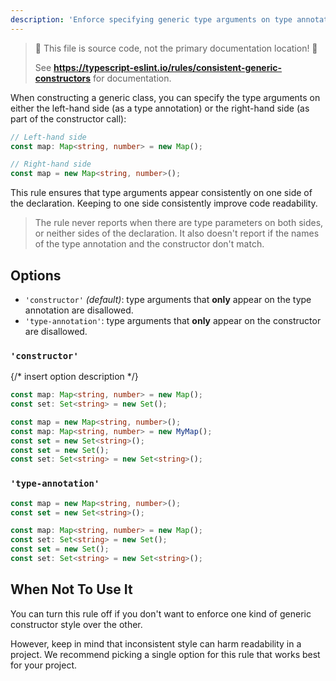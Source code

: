 ```yaml
---
description: 'Enforce specifying generic type arguments on type annotation or constructor name of a constructor call.'
---
```



> 🛑 This file is source code, not the primary documentation location! 🛑
>
> See **https://typescript-eslint.io/rules/consistent-generic-constructors** for documentation.

When constructing a generic class, you can specify the type arguments on either the left-hand side (as a type annotation) or the right-hand side (as part of the constructor call):

```ts
// Left-hand side
const map: Map<string, number> = new Map();

// Right-hand side
const map = new Map<string, number>();
```

This rule ensures that type arguments appear consistently on one side of the declaration.
Keeping to one side consistently improve code readability.

> The rule never reports when there are type parameters on both sides, or neither sides of the declaration.
> It also doesn't report if the names of the type annotation and the constructor don't match.

## Options

- `'constructor'` _(default)_: type arguments that **only** appear on the type annotation are disallowed.
- `'type-annotation'`: type arguments that **only** appear on the constructor are disallowed.

### `'constructor'`

{/* insert option description */}

<Tabs>
<TabItem value="❌ Incorrect">

```ts option='"constructor"'
const map: Map<string, number> = new Map();
const set: Set<string> = new Set();
```

</TabItem>
<TabItem value="✅ Correct">

```ts option='"constructor"'
const map = new Map<string, number>();
const map: Map<string, number> = new MyMap();
const set = new Set<string>();
const set = new Set();
const set: Set<string> = new Set<string>();
```

</TabItem>
</Tabs>

### `'type-annotation'`

<Tabs>
<TabItem value="❌ Incorrect">

```ts option='"type-annotation"'
const map = new Map<string, number>();
const set = new Set<string>();
```

</TabItem>
<TabItem value="✅ Correct">

```ts option='"type-annotation"'
const map: Map<string, number> = new Map();
const set: Set<string> = new Set();
const set = new Set();
const set: Set<string> = new Set<string>();
```

</TabItem>
</Tabs>

## When Not To Use It

You can turn this rule off if you don't want to enforce one kind of generic constructor style over the other.

However, keep in mind that inconsistent style can harm readability in a project.
We recommend picking a single option for this rule that works best for your project.
